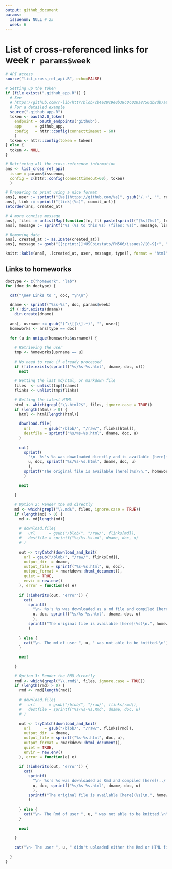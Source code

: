 ```yaml
---
output: github_document
params:
  issuenum: NULL # 25
  week: 6
---
```


# List of cross-referenced links for week `r params$week`

```r
# API access
source("list_cross_ref_api.R", echo=FALSE)
```


```r
# Setting up the token
if (file.exists(".github_app.R")) {
  # See
  # https://github.com/r-lib/httr/blob/cb4e20c9e0b38c0c020a8756db8db7a882288eaf/demo/oauth2-github.r
  # For a detailed example
  source(".github_app.R")
  token <- oauth2.0_token(
    endpoint = oauth_endpoints("github"),
    app      = github_app,
    config   = httr::config(connecttimeout = 60)
    )
  token <- httr::config(token = token)
} else {
  token <- NULL
}

# Retrieving all the cross-reference information
ans <- list_cross_ref_api(
  issue = params$issuenum,
  config = c(httr::config(connecttimeout=60), token)
  )
```


```r
# Preparing to print using a nice format
ans[, user := sprintf("[%s](https://github.com/%s)", gsub("/.+", "", repo), repo)]
ans[, link := sprintf("[link](%s)", commit_url)]
setorder(ans, created_at)

# A more concise message
ans[, files := unlist(Map(function(fn, fl) paste(sprintf("[%s](%s)", fn, fl), collapse=", "), fn = fnames, fl = flinks))]
ans[, message := sprintf("%s (%s to this %s) (files: %s)", message, link, type, files)]

# Removing date
ans[, created_at := as.IDate(created_at)]
ans[, message := gsub("[[:print:]]+USCbiostats/PM566/issues?/[0-9]+", "#link#", message)]

knitr::kable(ans[, .(created_at, user, message, type)], format = "html")
```

## Links to homeworks

```r
doctype <- c("homework", "lab")
for (doc in doctype) {
  
  cat("\n## Links to ", doc, "\n\n")

  dname <- sprintf("%ss-%s", doc, params$week)
  if (!dir.exists(dname))
    dir.create(dname)
  
  ans[, usrname := gsub("(^\\[|\\].+)", "", user)]
  homeworks <- ans[type == doc]
  
  for (u in unique(homeworks$usrname)) {
    
    # Retrieving the user
    tmp <- homeworks[usrname == u]
    
    # No need to redo if already processed
    if (file.exists(sprintf("%s/%s-%s.html", dname, doc, u)))
      next
    
    # Getting the last md/html, or markdown file
    files  <- unlist(tmp$fnames)
    flinks <- unlist(tmp$flinks)
    
    # Getting the latest HTML
    html <- which(grepl("\\.html?$", files, ignore.case = TRUE))
    if (length(html) > 0) {
      html <- html[length(html)]
      
      download.file(
        url      = gsub("/blob/", "/raw/", flinks[html]),
        destfile = sprintf("%s/%s-%s.html", dname, doc, u)
      )
      
      cat(
        sprintf(
          "\n- %s's %s was downloaded directly and is available [here](../../raw/master/%s).",
          u, doc, sprintf("%s/%s-%s.html", dname, doc, u)
          ),
        sprintf("The original file is available [here](%s)\n.", homeworks$commit_url[html])
        )
      
      next
      
    }
    
    # Option 2: Render the md directly
    md <- which(grepl("\\.md$", files, ignore.case = TRUE))
    if (length(md) > 0) {
      md <- md[length(md)]
      
      # download.file(
      #   url      = gsub("/blob/", "/raw/", flinks[md]),
      #   destfile = sprintf("%s/%s-%s.md", dname, doc, u)
      # )
      
      out <- tryCatch(download_and_knit(
        url = gsub("/blob/", "/raw/", flinks[md]),
        output_dir  = dname, 
        output_file = sprintf("%s-%s.html", u, doc),
        output_format = rmarkdown::html_document(),
        quiet = TRUE,
        envir = new.env()
      ), error = function(e) e)
      
      if (!inherits(out, "error")) {
        cat(
          sprintf(
            "\n- %s's %s was downloaded as a md file and compiled [here](../../raw/master/%s).\n",
            u, doc, sprintf("%s/%s-%s.html", dname, doc, u)
            ),
          sprintf("The original file is available [here](%s)\n.", homeworks$commit_url[html])
          )
        
      } else {
        cat("\n- The md of user ", u, " was not able to be knitted.\n")    
      }
      
      next
      
    }
    
    # Option 3: Render the RMD directly
    rmd <- which(grepl("\\.rmd$", files, ignore.case = TRUE))
    if (length(rmd) > 0) {
      rmd <- rmd[length(rmd)]
      
      # download.file(
      #   url      = gsub("/blob/", "/raw/", flinks[rmd]),
      #   destfile = sprintf("%s/%s-%s.Rmd", dname, doc, u)
      # )
      
      out <- tryCatch(download_and_knit(
        url      = gsub("/blob/", "/raw/", flinks[rmd]),
        output_dir  = dname, 
        output_file = sprintf("%s-%s.html", doc, u),
        output_format = rmarkdown::html_document(),
        quiet = TRUE,
        envir = new.env()
      ), error = function(e) e)
      
      if (!inherits(out, "error")) {
        cat(
          sprintf(
            "\n- %s's %s was downloaded as Rmd and compiled [here](../../raw/master/%s).\n",
            u, doc, sprintf("%s/%s-%s.html", dname, doc, u)
            ),
          sprintf("The original file is available [here](%s)\n.", homeworks$commit_url[html])
          )
        
      } else {
        cat("\n- The Rmd of user ", u, " was not able to be knitted.\n")    
      }
      
      next
      
    }
    
    cat("\n- The user ", u, " didn't uploaded either the Rmd or HTML files.\n")
    
  }
}

```

